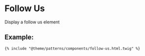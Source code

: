 # Follow Us

Display a follow us element

## Example:

```
{% include "@theme/patterns/components/follow-us.html.twig" %}
```
